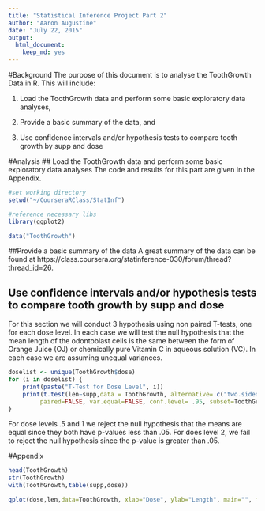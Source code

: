 ```yaml
---
title: "Statistical Inference Project Part 2"
author: "Aaron Augustine"
date: "July 22, 2015"
output: 
  html_document: 
    keep_md: yes
---
```

#Background
The purpose of this document is to analyse the ToothGrowth Data in R.  This will include:

1. Load the ToothGrowth data and perform some basic exploratory data analyses, 

2. Provide a basic summary of the data, and 

3. Use confidence intervals and/or hypothesis tests to compare tooth growth by supp and dose 

#Analysis
## Load the ToothGrowth data and perform some basic exploratory data analyses
The code and results for this part are given in the Appendix.
```r
#set working directory
setwd("~/CourseraRClass/StatInf")

#reference necessary libs
library(ggplot2)
```
```r
data("ToothGrowth")
```

##Provide a basic summary of the data
A great summary of the data can be found at  https://class.coursera.org/statinference-030/forum/thread?thread_id=26.

## Use confidence intervals and/or hypothesis tests to compare tooth growth by supp and dose
For this section we will conduct 3 hypothesis using non paired T-tests, one for each dose level.  In each case we will test the null hypothesis that the mean length of the odontoblast cells is the same between the form of Orange Juice (OJ) or chemically pure Vitamin C in aqueous solution (VC).  In each case we are assuming unequal variances. 
```r
doselist <- unique(ToothGrowth$dose)
for (i in doselist) {
    print(paste("T-Test for Dose Level", i))
    print(t.test(len~supp,data = ToothGrowth, alternative= c("two.sided"), mu=0,
         paired=FALSE, var.equal=FALSE, conf.level= .95, subset=ToothGrowth$dose==i))
}
```
For dose levels .5 and 1 we reject the null hypothesis that the means are equal since they both have p-values less than .05.  For does level 2, we fail to reject the null hypothesis since the p-value is greater than .05.


#Appendix
```r
head(ToothGrowth)
str(ToothGrowth)
with(ToothGrowth,table(supp,dose))
```
```r
qplot(dose,len,data=ToothGrowth, xlab="Dose", ylab="Length", main="", facets=.~supp)
```

